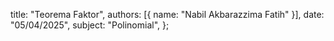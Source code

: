   title: "Teorema Faktor",
  authors: [{ name: "Nabil Akbarazzima Fatih" }],
  date: "05/04/2025",
  subject: "Polinomial",
};

